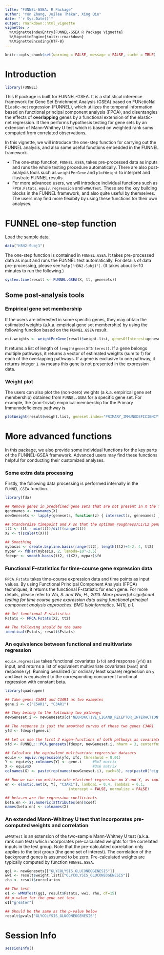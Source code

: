 ```yaml
---
title: "FUNNEL-GSEA: R Package"
author: "Yun Zhang, Juilee Thakar, Xing Qiu"
date: "`r Sys.Date()`"
output: rmarkdown::html_vignette
vignette: >
  %\VignetteIndexEntry{FUNNEL-GSEA R Package Vignette}
  %\VignetteEngine{knitr::rmarkdown}
  %\VignetteEncoding{UTF-8}
---
```

```r
knitr::opts_chunk$set(warning = FALSE, message = FALSE, cache = TRUE)
```
                      
# Introduction

```r
library(FUNNEL)
```

This R package is built for FUNNEL-GSEA. It is a statistical inference framework for Gene Set Enrichment Analysis (GSEA) based on FUNctioNal ELastic-net regression (FUNNEL), which utilizes the temporal information based on functional principal component analysis (FPCA), and disentangles the effects of **overlapping** genes by a functional extension of the elastic-net regression. It then performs hypothesis testing for gene sets by an extension of Mann-Whitney U test which is based on weighted rank sums computed from correlated observations.

In this vignette, we will introduce the one-step function for carrying out the FUNNEL analysis, and also some useful functions embedded in the FUNNEL framework. 

* The one-step function, `FUNNEL.GSEA`, takes pre-processed data as inputs and runs the whole testing procedure automatically. There are also post-analysis tools such as `weightPerGene` and `plotWeight` to interpret and illustrate FUNNEL results.
* For more advanced users, we will introduce individual functions such as `FPCA.Fstats`, `equiv.regression` and `wMWUTest`. These are the key building blocks in the FUNNEL framework, and also quite useful by themselves. The users may find more flexibity by using these functions for their own analyses. 

# FUNNEL one-step function

Load the sample data.
```r
data("H3N2-Subj1")
```

The one-step function is contained in `FUNNEL.GSEA`. It takes pre-processed data as input and runs the FUNNEL test automatically. For details of data pre-processing, please see `help("H3N2-Subj1")`. (It takes about 5~10 minutes to run the following.)

```r
system.time(result <- FUNNEL.GSEA(X, tt, genesets))
```

## Some post-analysis tools

### Empirical gene set membership

If the users are interested in some specific genes, they may obtain the estimated weights (a.k.a. empirical gene set membership) by using the following function based on the `FUNNEL.GSEA` result.

```r
est.weights <- weightPerGene(result$weight.list, genesOfInterest=genesets[["PRIMARY_IMMUNODEFICIENCY"]])
```

It returns a list of length of `length(genesOfInterest)`. If a gene belongs multiple pathways, it returns a vector of estimated weights (sum to 1) for each of the overlapping pathways. If a gene is exclusive to one pathway, it returns integer `1`. `NA` means this gene is not presented in the expression data.

### Weight plot

The users can also plot the (non-zero) weights (a.k.a. empirical gene set membership) obtained from `FUNNEL.GSEA` for a specific gene set. For example, the (non-trivial) empirical membership for the Primary Immunodeficiency pathway is 
```r
plotWeight(result$weight.list, geneset.index="PRIMARY_IMMUNODEFICIENCY")
```

# More advanced functions

In this package, we also provide some individual functions for the key parts of the FUNNEL-GSEA framework. Advanced users may find these functions helpful for conducting their customized analyses.

### Some extra data processing

Firstly, the following data processing is performed internally in the `FUNNEL.GSEA` function.

```r
library(fda)

## Remove genes in predefined gene sets that are not present in X the filtered input data
genenames <- rownames(X)
newGenesets <- lapply(genesets, function(z) { intersect(z, genenames) } )

## Standardize timepoint and X so that the optimum roughness/L1/L2 penality parameters are applicable
tt2 <- (tt - min(tt))/diff(range(tt))
X2 <- t(scale(t(X)))

## Smoothing
mybasis <- create.bspline.basis(range(tt2), length(tt2)+4-2, 4, tt2)
mypar <- fdPar(mybasis, 2, lambda=10^-3.5)
fdexpr <- smooth.basis(tt2, t(X2), mypar)$fd
```

### Functional F-statistics for time-course gene expression data

`FPCA.Fstats` takes time-course expression data and time points as input values. By using Functional Principal Component Analysis (FPCA) techniques, it returns the functional F-statistic for each gene. For more details, please refer to *Wu, S. and Wu, H., 2013. More powerful significant testing for time course gene expression data using functional principal component analysis approaches. BMC bioinformatics, 14(1), p.1.*

```r
## Get functional F-statistics
Fstats <- FPCA.Fstats(X2, tt2)

## The following should be the same
identical(Fstats, result$Fstats)
```

### An equivalence between functional and multivariate regression

`equiv.regression` takes functional covariates (`xfd`) and response (`yfd`) as
input, and returns a list of equivalent multivariate covariates (`Xmat`)
and response (`y`).  Running penalized (or ordinary least square)
regression on `y` and `Xmat` is equivalent to the corresponding concurrent
functional regression with constant beta.

```r
library(quadrupen)

## Take genes C5AR1 and C3AR1 as two examples
gene.i <- c("C5AR1", "C3AR1")

## They belong to the following two pathways
newGeneset.i <- newGenesets[c("NEUROACTIVE_LIGAND_RECEPTOR_INTERACTION", "COMPLEMENT_AND_COAGULATION_CASCADES")]

## The response is just the smoothed curves of these two genes C3AR1
yfd <- fdexpr[gene.i]

## Let us use the first 3 eigen-functions of both pathways as covariates
xfd <- FUNNEL:::PCA.genesets(fdexpr, newGeneset.i, nharm = 3, centerfns = FALSE)$harmonics

## Calculate the equivalent multivariate regression datasets
equiv <- equiv.regression(yfd, xfd, threshold = 0.01)
Y <- equiv$y; colnames(Y) <- gene.i     #3x7 matrix
X <- equiv$X                            #3x6 matrix
colnames(X) <- paste(rep(names(newGeneset.i), each=3), rep(paste0("eigfun", 1:3), length(newGeneset.i)), sep=".")

## Now we can run multivariate elastinet regression on X and Y, as implemented in package quadrupen
en <- elastic.net(X, Y[, "C3AR1"], lambda1 = 0.4, lambda2 = 0.1,
                             intercept = FALSE, normalize = FALSE)

## beta.en are the regression coefficients
beta.en <- as.numeric(attributes(en)$coef)
names(beta.en) <- colnames(X)
```

### An extended Mann-Whitney U test that incorporates pre-computed weights and correlation

`wMWUTest` is an extension of the two-sample Mann-Whitney U test (a.k.a. rank sum test)
which incorporates pre-calculated weights for the correlated inputs in the
test group. Note that the pre-calculated correlation only applies to the
test group (the gene set of interest).  The correlation of the
background genes is assumed to be zero.  Pre-calculated weights are
typically computed by function `FUNNEL.GSEA`.

```r
gg1 <- newGenesets[["GLYCOLYSIS_GLUCONEOGENESIS"]]
ww1 <- result$weight.list[["GLYCOLYSIS_GLUCONEOGENESIS"]]
rho <- result$correlation

## The test
o1 <- wMWUTest(gg1, result$Fstats, ww1, rho, df=15)
## p-value for the gene set test
o1["greater"]

## Should be the same as the p-value below
result$pvals["GLYCOLYSIS_GLUCONEOGENESIS"]
```

# Session Info

```r
sessionInfo()
```
